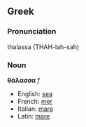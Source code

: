 ==Greek==
===Pronunciation===

thalassa (THAH-lah-sah)
===Noun===
'''θάλασσα''' ''f''

*English: [[sea]]
*French: [[mer]]
*Italian: [[mare]]
*Latin: [[mare]]